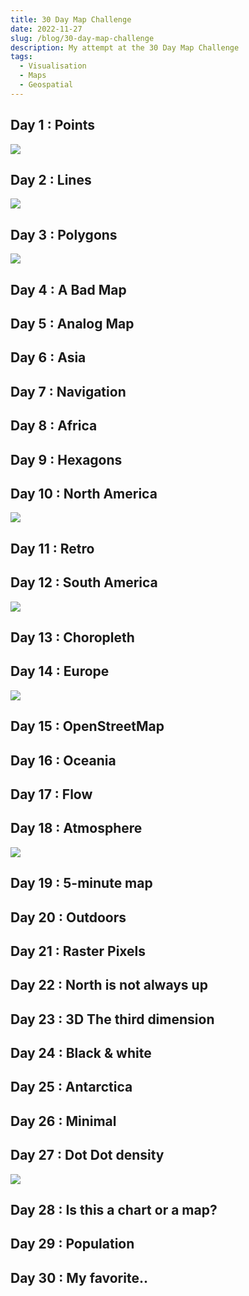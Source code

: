 ```yaml
---
title: 30 Day Map Challenge
date: 2022-11-27
slug: /blog/30-day-map-challenge
description: My attempt at the 30 Day Map Challenge
tags:
  - Visualisation
  - Maps
  - Geospatial
---
```


## Day 1 : Points

![](images/pred_fires_2021.jpg)

## Day 2 : Lines

![](images/WaterShed2.png)

## Day 3 : Polygons

![](images/co2-2021.jpg)

## Day 4 : A Bad Map

## Day 5 : Analog Map

## Day 6 : Asia

## Day 7 : Navigation

## Day 8 : Africa

## Day 9 : Hexagons

## Day 10 : North America

![](images/usa.jpg)

## Day 11 : Retro

## Day 12 : South America

![](images/brazil-rainforest.png)

## Day 13 : Choropleth

## Day 14 : Europe

![](images/europe.png)

## Day 15 : OpenStreetMap

## Day 16 : Oceania

## Day 17 : Flow

## Day 18 : Atmosphere

![](images/lst-delhi-2023-light.png)

## Day 19 : 5-minute map

## Day 20 : Outdoors

## Day 21 : Raster	Pixels

## Day 22 : North is not always up

## Day 23 : 3D	The third dimension

## Day 24 : Black & white

## Day 25 : Antarctica

## Day 26 : Minimal

## Day 27 : Dot	Dot density

![](images/final-pp-locations.jpg)

## Day 28 : Is this a chart or a map?

## Day 29 : Population

## Day 30 : My favorite..

